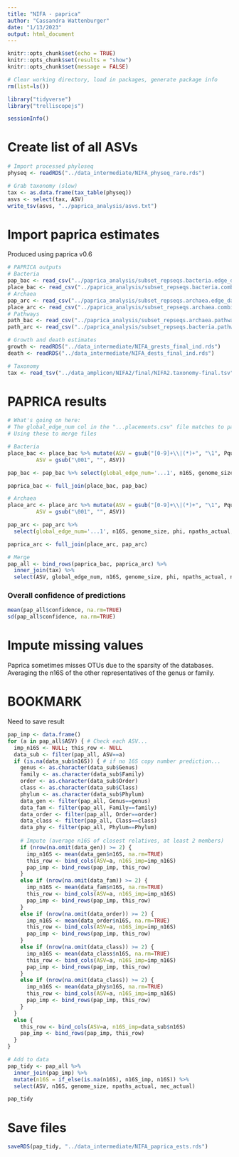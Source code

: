 ```yaml
---
title: "NIFA - paprica"
author: "Cassandra Wattenburger"
date: "1/13/2023"
output: html_document
---
```


```r
knitr::opts_chunk$set(echo = TRUE)
knitr::opts_chunk$set(results = "show")
knitr::opts_chunk$set(message = FALSE)
```

```r
# Clear working directory, load in packages, generate package info
rm(list=ls())

library("tidyverse")
library("trelliscopejs")

sessionInfo()
```

# Create list of all ASVs

```r
# Import processed phyloseq
physeq <- readRDS("../data_intermediate/NIFA_physeq_rare.rds")

# Grab taxonomy (slow)
tax <- as.data.frame(tax_table(physeq))
asvs <- select(tax, ASV)
write_tsv(asvs, "../paprica_analysis/asvs.txt")
```

# Import paprica estimates

Produced using paprica v0.6

```r
# PAPRICA outputs
# Bacteria
pap_bac <- read_csv("../paprica_analysis/subset_repseqs.bacteria.edge_data.csv")
place_bac <- read_csv("../paprica_analysis/subset_repseqs.bacteria.combined_16S.bacteria.tax.placements.csv")
# Archaea
pap_arc <- read_csv("../paprica_analysis/subset_repseqs.archaea.edge_data.csv")
place_arc <- read_csv("../paprica_analysis/subset_repseqs.archaea.combined_16S.archaea.tax.placements.csv")
# Pathways
path_bac <- read_csv("../paprica_analysis/subset_repseqs.archaea.pathways.csv")
path_arc <- read_csv("../paprica_analysis/subset_repseqs.bacteria.pathways.csv")

# Growth and death estimates
growth <- readRDS("../data_intermediate/NIFA_grests_final_ind.rds")
death <- readRDS("../data_intermediate/NIFA_dests_final_ind.rds")

# Taxonomy 
tax <- read_tsv("../data_amplicon/NIFA2/final/NIFA2.taxonomy-final.tsv")
```

# PAPRICA results

```r
# What's going on here:
# The global_edge_num col in the "...placements.csv" file matches to part of the string in the Pquery col in the "...edge_data.csv" file
# Using these to merge files

# Bacteria
place_bac <- place_bac %>% mutate(ASV = gsub("[0-9]+\\|(*)+", "\1", Pquery),
         ASV = gsub("\001", "", ASV))

pap_bac <- pap_bac %>% select(global_edge_num='...1', n16S, genome_size, phi, npaths_actual, nec_actual, confidence, branch_length)

paprica_bac <- full_join(place_bac, pap_bac)

# Archaea
place_arc <- place_arc %>% mutate(ASV = gsub("[0-9]+\\|(*)+", "\1", Pquery),
         ASV = gsub("\001", "", ASV))

pap_arc <- pap_arc %>% 
  select(global_edge_num='...1', n16S, genome_size, phi, npaths_actual, nec_actual, confidence, branch_length)

paprica_arc <- full_join(place_arc, pap_arc)

# Merge
pap_all <- bind_rows(paprica_bac, paprica_arc) %>% 
  inner_join(tax) %>% 
  select(ASV, global_edge_num, n16S, genome_size, phi, npaths_actual, nec_actual, confidence, branch_length, Domain:Species)
```

### Overall confidence of predictions

```r
mean(pap_all$confidence, na.rm=TRUE)
sd(pap_all$confidence, na.rm=TRUE)
```

# Impute missing values

Paprica sometimes misses OTUs due to the sparsity of the databases. 
Averaging the n16S of the other representatives of the genus or family.

# BOOKMARK
Need to save result

```r
pap_imp <- data.frame()
for (a in pap_all$ASV) { # Check each ASV...
  imp_n16S <- NULL; this_row <- NULL
  data_sub <- filter(pap_all, ASV==a)
  if (is.na(data_sub$n16S)) { # if no 16S copy number prediction...
    genus <- as.character(data_sub$Genus)
    family <- as.character(data_sub$Family)
    order <- as.character(data_sub$Order)
    class <- as.character(data_sub$Class)
    phylum <- as.character(data_sub$Phylum)
    data_gen <- filter(pap_all, Genus==genus)
    data_fam <- filter(pap_all, Family==family)
    data_order <- filter(pap_all, Order==order)
    data_class <- filter(pap_all, Class==class)
    data_phy <- filter(pap_all, Phylum==Phylum)
    
    # Impute (average n16S of closest relatives, at least 2 members)
    if (nrow(na.omit(data_gen)) >= 2) {
      imp_n16S <- mean(data_gen$n16S, na.rm=TRUE)
      this_row <- bind_cols(ASV=a, n16S_imp=imp_n16S)
      pap_imp <- bind_rows(pap_imp, this_row)
    }
    else if (nrow(na.omit(data_fam)) >= 2) {
      imp_n16S <- mean(data_fam$n16S, na.rm=TRUE)
      this_row <- bind_cols(ASV=a, n16S_imp=imp_n16S)
      pap_imp <- bind_rows(pap_imp, this_row)
    }
    else if (nrow(na.omit(data_order)) >= 2) {
      imp_n16S <- mean(data_order$n16S, na.rm=TRUE)
      this_row <- bind_cols(ASV=a, n16S_imp=imp_n16S)
      pap_imp <- bind_rows(pap_imp, this_row)
    }
    else if (nrow(na.omit(data_class)) >= 2) {
      imp_n16S <- mean(data_class$n16S, na.rm=TRUE)
      this_row <- bind_cols(ASV=a, n16S_imp=imp_n16S)
      pap_imp <- bind_rows(pap_imp, this_row)
    }
    else if (nrow(na.omit(data_class)) >= 2) {
      imp_n16S <- mean(data_phy$n16S, na.rm=TRUE)
      this_row <- bind_cols(ASV=a, n16S_imp=imp_n16S)
      pap_imp <- bind_rows(pap_imp, this_row)
    }
  }
  else {
    this_row <- bind_cols(ASV=a, n16S_imp=data_sub$n16S)
    pap_imp <- bind_rows(pap_imp, this_row)
  }
}

# Add to data
pap_tidy <- pap_all %>% 
  inner_join(pap_imp) %>% 
  mutate(n16S = if_else(is.na(n16S), n16S_imp, n16S)) %>% 
  select(ASV, n16S, genome_size, npaths_actual, nec_actual)

pap_tidy
```

# Save files

```r
saveRDS(pap_tidy, "../data_intermediate/NIFA_paprica_ests.rds")
```


